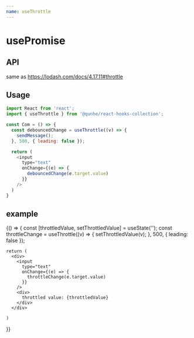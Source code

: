 ```yaml
---
name: useThrottle
---
```



# usePromise

## API
same as https://lodash.com/docs/4.17.11#throttle

## Usage

```js
import React from 'react';
import { useThrottle } from '@qunhe/react-hooks-collection';

const Com = () => {
  const debouncedChange = useThrottle((v) => {
    sendMessage();
  }, 500, { leading: false });

  return (
    <input
      type="text"
      onChange={(e) => {
        debouncedChange(e.target.value)
      }}
    />
  )
}
```

## example

<Playground>
  {() => {
    const [throttledValue, setThrottledValue] = useState('');
    const throttleChange = useThrottle((v) => {
      setThrottledValue(v);
    }, 500, { leading: false });

    return (
      <div>
        <input
          type="text"
          onChange={(e) => {
            throttleChange(e.target.value)
          }}
        />
        <div>
          throttled value: {throttledValue}
        </div>
      </div>
      
    )
  }}
</Playground>